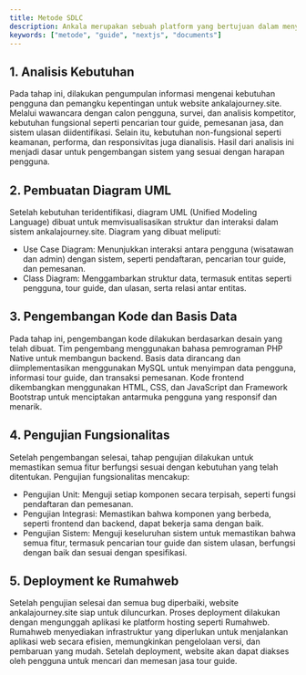---
title: Metode SDLC
description: Ankala merupakan sebuah platform yang bertujuan dalam menyediakan layanan jasa tourguide 
keywords: ["metode", "guide", "nextjs", "documents"]
---

## 1. Analisis Kebutuhan
Pada tahap ini, dilakukan pengumpulan informasi mengenai kebutuhan pengguna dan pemangku kepentingan untuk website ankalajourney.site. Melalui wawancara dengan calon pengguna, survei, dan analisis kompetitor, kebutuhan fungsional seperti pencarian tour guide, pemesanan jasa, dan sistem ulasan diidentifikasi. Selain itu, kebutuhan non-fungsional seperti keamanan, performa, dan responsivitas juga dianalisis. Hasil dari analisis ini menjadi dasar untuk pengembangan sistem yang sesuai dengan harapan pengguna.

## 2. Pembuatan Diagram UML
Setelah kebutuhan teridentifikasi, diagram UML (Unified Modeling Language) dibuat untuk memvisualisasikan struktur dan interaksi dalam sistem ankalajourney.site. Diagram yang dibuat meliputi:
- Use Case Diagram: Menunjukkan interaksi antara pengguna (wisatawan dan admin) dengan sistem, seperti pendaftaran, pencarian tour guide, dan pemesanan.
- Class Diagram: Menggambarkan struktur data, termasuk entitas seperti pengguna, tour guide, dan ulasan, serta relasi antar entitas.

## 3. Pengembangan Kode dan Basis Data
Pada tahap ini, pengembangan kode dilakukan berdasarkan desain yang telah dibuat. Tim pengembang menggunakan bahasa pemrograman PHP Native untuk membangun backend. Basis data dirancang dan diimplementasikan menggunakan MySQL untuk menyimpan data pengguna, informasi tour guide, dan transaksi pemesanan. Kode frontend dikembangkan menggunakan HTML, CSS, dan JavaScript dan Framework Bootstrap untuk menciptakan antarmuka pengguna yang responsif dan menarik.

## 4. Pengujian Fungsionalitas
Setelah pengembangan selesai, tahap pengujian dilakukan untuk memastikan semua fitur berfungsi sesuai dengan kebutuhan yang telah ditentukan. Pengujian fungsionalitas mencakup:
- Pengujian Unit: Menguji setiap komponen secara terpisah, seperti fungsi pendaftaran dan pemesanan.
- Pengujian Integrasi: Memastikan bahwa komponen yang berbeda, seperti frontend dan backend, dapat bekerja sama dengan baik.
- Pengujian Sistem: Menguji keseluruhan sistem untuk memastikan bahwa semua fitur, termasuk pencarian tour guide dan sistem ulasan, berfungsi dengan baik dan sesuai dengan spesifikasi.

## 5. Deployment ke Rumahweb
Setelah pengujian selesai dan semua bug diperbaiki, website ankalajourney.site siap untuk diluncurkan. Proses deployment dilakukan dengan mengunggah aplikasi ke platform hosting seperti Rumahweb. Rumahweb menyediakan infrastruktur yang diperlukan untuk menjalankan aplikasi web secara efisien, memungkinkan pengelolaan versi, dan pembaruan yang mudah. Setelah deployment, website akan dapat diakses oleh pengguna untuk mencari dan memesan jasa tour guide.